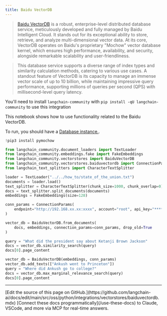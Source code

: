 ```yaml
---
title: Baidu VectorDB
---
```


>[Baidu VectorDB](https://cloud.baidu.com/product/vdb.html) is a robust, enterprise-level distributed database service, meticulously developed and fully managed by Baidu Intelligent Cloud. It stands out for its exceptional ability to store, retrieve, and analyze multi-dimensional vector data. At its core, VectorDB operates on Baidu's proprietary "Mochow" vector database kernel, which ensures high performance, availability, and security, alongside remarkable scalability and user-friendliness.

>This database service supports a diverse range of index types and similarity calculation methods, catering to various use cases. A standout feature of VectorDB is its capacity to manage an immense vector scale of up to 10 billion, while maintaining impressive query performance, supporting millions of queries per second (QPS) with millisecond-level query latency.

You'll need to install `langchain-community` with `pip install -qU langchain-community` to use this integration

This notebook shows how to use functionality related to the Baidu VectorDB.

To run, you should have a [Database instance.](https://cloud.baidu.com/doc/VDB/s/hlrsoazuf).

```python
!pip3 install pymochow
```

```python
from langchain_community.document_loaders import TextLoader
from langchain_community.embeddings.fake import FakeEmbeddings
from langchain_community.vectorstores import BaiduVectorDB
from langchain_community.vectorstores.baiduvectordb import ConnectionParams
from langchain_text_splitters import CharacterTextSplitter
```

```python
loader = TextLoader("../../how_to/state_of_the_union.txt")
documents = loader.load()
text_splitter = CharacterTextSplitter(chunk_size=1000, chunk_overlap=0)
docs = text_splitter.split_documents(documents)
embeddings = FakeEmbeddings(size=128)
```

```python
conn_params = ConnectionParams(
    endpoint="http://192.168.xx.xx:xxxx", account="root", api_key="****"
)

vector_db = BaiduVectorDB.from_documents(
    docs, embeddings, connection_params=conn_params, drop_old=True
)
```

```python
query = "What did the president say about Ketanji Brown Jackson"
docs = vector_db.similarity_search(query)
docs[0].page_content
```

```python
vector_db = BaiduVectorDB(embeddings, conn_params)
vector_db.add_texts(["Ankush went to Princeton"])
query = "Where did Ankush go to college?"
docs = vector_db.max_marginal_relevance_search(query)
docs[0].page_content
```

---

<Callout icon="pen-to-square" iconType="regular">
    [Edit the source of this page on GitHub.](https://github.com/langchain-ai/docs/edit/main/src/oss/python/integrations/vectorstores/baiduvectordb.mdx)
</Callout>
<Tip icon="terminal" iconType="regular">
    [Connect these docs programmatically](/use-these-docs) to Claude, VSCode, and more via MCP for    real-time answers.
</Tip>
